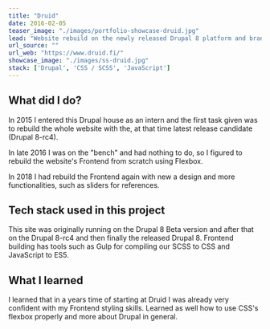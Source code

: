 ```yaml
---
title: "Druid"
date: 2016-02-05
teaser_image: "./images/portfolio-showcase-druid.jpg"
lead: "Website rebuild on the newly released Drupal 8 platform and brand re-design."
url_source: ""
url_web: "https://www.druid.fi/"
showcase_image: "./images/ss-druid.jpg"
stack: ['Drupal', 'CSS / SCSS', 'JavaScript']
---
```



<WidgetImage src="./images/ss-druid.jpg" alt="A screenshot of the showcases website" />

## What did I do?

In 2015 I entered this Drupal house as an intern and the first task given was to rebuild the whole website with the, at that time latest release candidate (Drupal 8-rc4).

In late 2016 I was on the "bench" and had nothing to do, so I figured to rebuild the website's Frontend from scratch using Flexbox.

In 2018 I had rebuild the Frontend again with new a design and more functionalities, such as sliders for references.

## Tech stack used in this project

This site was originally running on the Drupal 8 Beta version and after that on the Drupal 8-rc4 and then finally the released Drupal 8. Frontend building has tools such as Gulp for compiling our SCSS to CSS and JavaScript to ES5.

## What I learned

I learned that in a years time of starting at Druid I was already very confident with my Frontend styling skills. Learned as well how to use CSS's flexbox properly and more about Drupal in general.